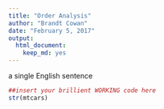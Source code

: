 ```yaml
---
title: "Order Analysis"
author: "Brandt Cowan"
date: "February 5, 2017"
output: 
  html_document: 
    keep_md: yes
---
```

 a single English sentence
 
 
```r
##insert your brillient WORKING code here
str(mtcars)

```
